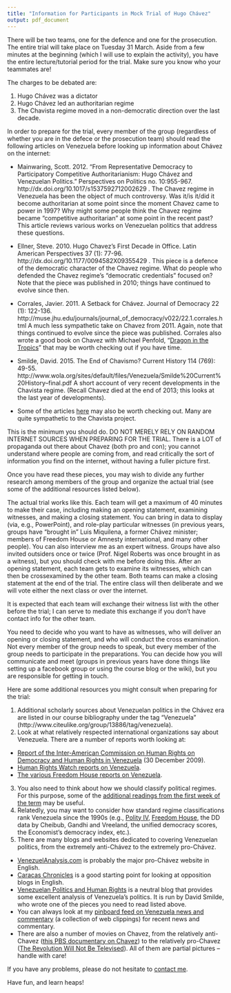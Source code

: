 ```yaml
---
title: "Information for Participants in Mock Trial of Hugo Chávez"
output: pdf_document
---
```


There will be two teams, one for the defence and one for the prosecution. The entire trial will take place on Tuesday 31 March. Aside from a few minutes at the beginning (which I will use to explain the activity), you have the entire lecture/tutorial period for the trial. Make sure you know who your teammates are!

The charges to be debated are:

1. Hugo Chávez was a dictator
2. Hugo Chávez led an authoritarian regime
3. The Chavista regime moved in a non-democratic direction over the last decade.

In order to prepare for the trial, every member of the group (regardless of whether you are in the defece or the prosecution team) should read the following articles on Venezuela before looking up information about Chávez on the internet:

* Mainwaring, Scott. 2012. “From Representative Democracy to Participatory Competitive Authoritarianism: Hugo Chávez and Venezuelan Politics.” Perspectives on Politics no. 10:955-967. http://dx.doi.org/10.1017/s1537592712002629 . The Chavez regime in Venezuela has been the object of much controversy. Was it/is it/did it become authoritarian at some point since the moment Chavez came to power in 1997? Why might some people think the Chavez regime became “competitive authoritarian” at some point in the recent past? This article reviews various works on Venezuelan politics that address these questions.

* Ellner, Steve. 2010. Hugo Chavez’s First Decade in Office. Latin American Perspectives 37 (1): 77-96. http://dx.doi.org/10.1177/0094582X09355429 . This piece is a defence of the democratic character of the Chavez regime. What do people who defended the Chavez regime’s “democratic credentials” focused on? Note that the piece was published in 2010; things have continued to evolve since then.

* Corrales, Javier. 2011. A Setback for Chávez. Journal of Democracy 22 (1): 122-136. http://muse.jhu.edu/journals/journal_of_democracy/v022/22.1.corrales.html A much less sympathetic take on Chavez from 2011. Again, note that things continued to evolve since the piece was published. Corrales also wrote a good book on Chavez with Michael Penfold, "[Dragon in the Tropics](http://www.jstor.org/stable/10.7864/j.ctt127w6g)" that may be worth checking out if you have time. 

* Smilde, David. 2015. The End of Chavismo? Current History 114 (769): 49-55. http://www.wola.org/sites/default/files/Venezuela/Smilde%20Current%20History–final.pdf A short account of very recent developments in the Chavista regime. (Recall Chavez died at the end of 2013; this looks at the last year of developments).

* Some of the articles [here](http://culanth.org/fieldsights/630-protests-and-polarization-in-venezuela-after-chavez) may also be worth checking out. Many are quite sympathetic to the Chavista project.

This is the minimum you should do. DO NOT MERELY RELY ON RANDOM INTERNET SOURCES WHEN PREPARING FOR THE TRIAL. There is a LOT of propaganda out there about Chavez (both pro and con); you cannot understand where people are coming from, and read critically the sort of information you find on the internet, without having a fuller picture first.

Once you have read these pieces, you may wish to divide any further research among members of the group and organize the actual trial (see some of the additional resources listed below). 

The actual trial works like this. Each team will get a maximum of 40 minutes to make their case, including making an opening statement, examining witnesses, and making a closing statement. You can bring in data to display (via, e.g., PowerPoint), and role-play particular witnesses (in previous years, groups have “brought in” Luis Miquilena, a former Chávez minister; members of Freedom House or Amnesty international, and many other people). You can also interview me as an expert witness. Groups have also invited outsiders once or twice (Prof. Nigel Roberts was once brought in as a witness), but you should check with me before doing this. After an opening statement, each team gets to examine its witnesses, which can then be crossexamined by the other team. Both teams can make a closing statement at the end of the trial. The entire class will then deliberate and we will vote either the next class or over the internet. 

It is expected that each team will exchange their witness list with the other before the trial; I can serve to mediate this exchange if you don’t have contact info for the other team.

You need to decide who you want to have as witnesses, who will deliver an opening or closing statement, and who will conduct the cross examination. Not every member of the group needs to speak, but every member of the group needs to participate in the preparations. You can decide how you will communicate and meet (groups in previous years have done things like setting up a
facebook group or using the course blog or the wiki), but you are responsible for getting in touch.

Here are some additional resources you might consult when preparing for the trial:

1. Additional scholarly sources about Venezuelan politics in the Chávez era are listed in our course bibliography under the tag "Venezuela" (http://www.citeulike.org/group/13886/tag/venezuela).
2. Look at what relatively respected international organizations say about Venezuela. There are a number of reports worth looking at:
* [Report of the Inter-American Commission on Human Rights on Democracy and
Human Rights in Venezuela](http://www.google.com/url?q=http%3A%2F%2Fwww.cidh.org%2Fcountryrep%2FVenezuela2009eng%2FVE09.TOC.eng.htm&sa=D&sntz=1&usg=AFQjCNE5FvRER0gCiOWHPVsCRpbo1j7p_g) (30 December 2009).
* [Human Rights Watch reports on Venezuela](http://www.hrw.org/publications/reports?topic=All&region=83). 
* [The various Freedom House reports on Venezuela](https://freedomhouse.org/country/venezuela#.VO592nyUd8F).
3. You also need to think about how we should classify political regimes. For this purpose, some of the [additional readings from the first week of the term](Schedule_of_Lectures_and_List_of_Readings.html) may be useful.
4. Relatedly, you may want to consider how standard regime classifications rank Venezuela since the 1990s (e.g., [Polity IV](http://www.systemicpeace.org/polity/Venezuela2010.pdf), [Freedom House](https://freedomhouse.org/country/venezuela#.VO592nyUd8F), the DD data by Cheibub, Gandhi and Vreeland, the unified democracy scores, the Economist’s democracy index, etc.).
5. There are many blogs and websites dedicated to covering Venezuelan politics, from
the extremely anti-Chávez to the extremely pro-Chávez.
* [VenezuelAnalysis.com](http://www.google.com/url?q=http%3A%2F%2Fvenezuelanalysis.com%2F&sa=D&sntz=1&usg=AFQjCNFXbOOrhKvCBwumEB09Pi_oSwXcHw) is probably the major pro-Chávez website in English.
* [Caracas Chronicles](http://caracaschronicles.com/) is a good starting point for looking at opposition blogs in English.
* [Venezuelan Politics and Human Rights](https://www.google.co.nz/url?sa=t&rct=j&q=&esrc=s&source=web&cd=1&cad=rja&uact=8&ved=0CCEQFjAA&url=http%3A%2F%2Fvenezuelablog.tumblr.com%2F&ei=EIDuVJ_FHISnmwWfkYLIBQ&usg=AFQjCNENJf4ZDLT_5gjE0ddwdh96NKrgvQ&sig2=-ySL0uH_LMBTmHEcpD0Xkg) is a neutral blog that provides some excellent analysis of Venezuela's politics. It is run by David Smilde, who wrote one of the pieces you need to read listed above.  
* You can always look at my [pinboard feed on Venezuela news and commentary](https://pinboard.in/u:xmarquez/t:venezuela/) (a collection of web clippings) for recent news and commentary.
* There are also a number of movies on Chavez, from the relatively anti-Chavez ([this PBS documentary on Chavez](http://www.google.com/url?q=http%3A%2F%2Fwww.pbs.org%2Fwgbh%2Fpages%2Ffrontline%2Fhugochavez%2F&sa=D&sntz=1&usg=AFQjCNFm-WN02mWeJ30LTjedyVLbYzz61g)) to the relatively pro-Chavez ([The Revolution Will Not Be Televised](http://www.youtube.com/watch?v=Id--ZFtjR5c)). All of them are partial pictures – handle with care!

If you have any problems, please do not hesitate to [contact me](mailto:xavier.marquez@vuw.ac.nz).

Have fun, and learn heaps! 